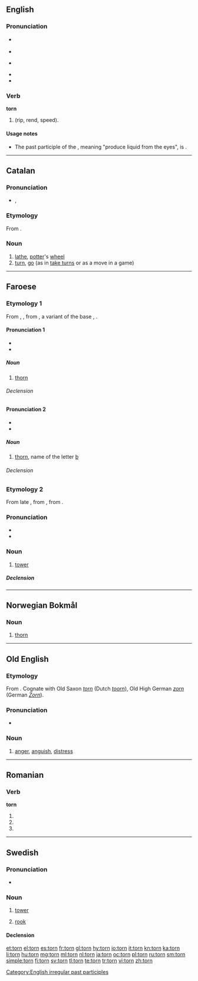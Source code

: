 ==English==
{{wikipedia|dab=torn}}

===Pronunciation===
* {{a|UK}} {{IPA|/tɔː(ɹ)n/}}
* {{audio|en-uk-torn.ogg|Audio (UK)}}
* {{a|US}} {{IPA|/toʊrn/|/tɔrn/}}
* {{audio|en-us-torn.ogg|Audio (US)}}
* {{rhymes|ɔː(r)n}}

===Verb===
'''torn'''

# {{past participle of|tear|lang=en}} (rip, rend, speed).

====Usage notes====
* The past participle of the {{term|tear}}, meaning "produce liquid from the eyes", is {{term|teared}}.

[[Category:English irregular past participles]]

----

==Catalan==

===Pronunciation===
* {{IPA|/torn/|lang=ca}},

===Etymology===
From {{etyl|la|ca}} ''{{term|tornus|lang=la}}''.

===Noun===
{{ca-noun|m}}

# [[lathe]], [[potter]]'s [[wheel]]
# [[turn]], [[go]] (as in [[take turns]] or as a move in a game)

----

==Faroese==

===Etymology 1===
From {{etyl|non|fo}} {{term|þorn|lang=non}}, {{etyl|gem-pro|ang}} {{term/t|gem-pro|*þurnuz||thorn, sloe}}, from {{etyl|ine-pro|ang}} {{term/t|ine-pro|*(s)tern-||thorny bush, thorn}}, a variant of the base {{term/t|ine-pro|*(s)ter-}}, {{term/t|ine-pro|*(s)terə-||rigid, stiff}}.

====Pronunciation 1====
{{rfc-pron-n|Pronunciation 1|lang=fo}}
* {{IPA|[tʰɔɻɳ]|lang=fo}}
* {{rhymes|ɔɻɳ|lang=fo}}

=====Noun=====
{{fo-noun|f|tornar|tornir}}

# {{context|botany|lang=fo}} [[thorn]]

======Declension======
{{fo-decl-noun-f2|torn}}

====Pronunciation 2====
* {{IPA|[tʰɔdn]|lang=fo}}
* {{rhymes|ɔdn|lang=fo}}

=====Noun=====
{{fo-noun|n|torns|torn}}

# [[thorn]], name of the letter [[þ]]

======Declension======
{{fo-decl-noun-n3|torn}}

===Etymology 2===
From late {{etyl|non|fo}} {{term|turn|lang=non}}, from {{etyl|gml|fo}} {{term|torn|lang=gml}}, from {{etyl|la|fo}} {{term|turris|lang=la}}.

===Pronunciation===
* {{IPA|[tʰɔɻɳ]|lang=fo}}
* {{rhymes|ɔɻɳ|lang=fo}}

===Noun===
{{fo-noun|n|torns|torn}}

# [[tower]]

=====Declension=====
{{fo-decl-noun-n3|torn}}

----

==Norwegian Bokmål==

===Noun===
{{nb-noun-c}}

# [[thorn]]

----

==Old English==

===Etymology===
From {{etyl|gem-pro|ang}} {{term/t|gem-pro|*turnaz||bitter; anger}}. Cognate with Old Saxon ''[[#Old Saxon|torn]]'' (Dutch ''[[toorn]]''), Old High German ''[[zorn]]'' (German ''[[Zorn]]'').

===Pronunciation===
* {{IPA|/torn/|lang=ang}}

===Noun===
{{ang-noun|g=n|pl=[[torn]]}}

# [[anger]], [[anguish]], [[distress]]

----

==Romanian==

===Verb===
'''torn'''

# {{ro-form-verb|1s|pres|turna}}
# {{ro-form-verb|1s|sub|turna}}
# {{ro-form-verb|3p|pres|turna}}

----

==Swedish==

===Pronunciation===
* {{audio|Sv-torn.ogg|audio}}

===Noun===
{{sv-noun|n}}

# [[tower]]
# {{context|chess|lang=sv}} [[rook]]

====Declension====
{{sv-noun-n-zero}}

[[et:torn]]
[[el:torn]]
[[es:torn]]
[[fr:torn]]
[[gl:torn]]
[[hy:torn]]
[[io:torn]]
[[it:torn]]
[[kn:torn]]
[[ka:torn]]
[[li:torn]]
[[hu:torn]]
[[mg:torn]]
[[ml:torn]]
[[nl:torn]]
[[ja:torn]]
[[oc:torn]]
[[pl:torn]]
[[ru:torn]]
[[sm:torn]]
[[simple:torn]]
[[fi:torn]]
[[sv:torn]]
[[tl:torn]]
[[te:torn]]
[[tr:torn]]
[[vi:torn]]
[[zh:torn]]